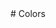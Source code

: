 
<Meta title="Style Guide/Colors" />
# Colors
<br />
<ColorPalette>
  <ColorItem
    title="Primary"
    subtitle="Gun Powder"
    colors={{
      Primary110: "#323145",
      Primary100: "#3f3d56",
      Primary90: "#636176",
      Primary15: "#bdbcc6",
      Primary10: "#e1e1e6",
    }}
  />
  <ColorItem
    title="Secondary"
    subtitle="Chrome Yellow"
    colors={{
      Primary110: "#c7861e",
      Primary100: "#f9a826",
      Primary90: "#fab951",
      Primary15: "#ffd288",
      Primary10: "#fefbf6",
    }}
  />
  <ColorItem
    title="Neutral"
    subtitle="Greyscale"
    colors={{
      Black: "#000000",
      Neutral100: "#060609",
      Neutral90: "#13121a",
      Neutral80: "#262534",
      Neutral70: "#3f3d56",
      Neutral15: "#cfcfd6",
      Neutral10: "#f3f3f6",
      White: "#ffffff",
    }}
  />
</ColorPalette>
